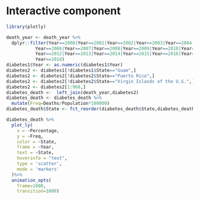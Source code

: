 # Interactive component
```r
library(plotly)

death_year <- death_year %>% 
  dplyr::filter(Year==2000|Year==2001|Year==2002|Year==2003|Year==2004|Year==2005|
           Year==2006|Year==2007|Year==2008|Year==2009|Year==2010|Year==2011|
           Year==2012|Year==2013|Year==2014|Year==2015|Year==2016|Year==2017|
           Year==2018)
diabetes1$Year <- as.numeric(diabetes1$Year)
diabetes2 <- diabetes1[!diabetes1$State=="Guam",]
diabetes2 <- diabetes2[!diabetes2$State=="Puerto Rico",]
diabetes2 <- diabetes2[!diabetes2$State=="Virgin Islands of the U.S.",]
diabetes2 <- diabetes2[1:968,]
diabetes_death <-  left_join(death_year,diabetes2)
diabetes_death <- diabetes_death %>% 
  mutate(Freq=Deaths/Population*100000)
diabetes_death$State <- fct_reorder(diabetes_death$State,diabetes_death$`State Code`)

diabetes_death %>%
  plot_ly(
    x = ~Percentage, 
    y = ~Freq, 
    color = ~State, 
    frame = ~Year,
    text = ~State, 
    hoverinfo = "text",
    type = 'scatter',
    mode = 'markers'
  )%>%
  animation_opts(
    frame=1000, 
    transition=1000)
```


